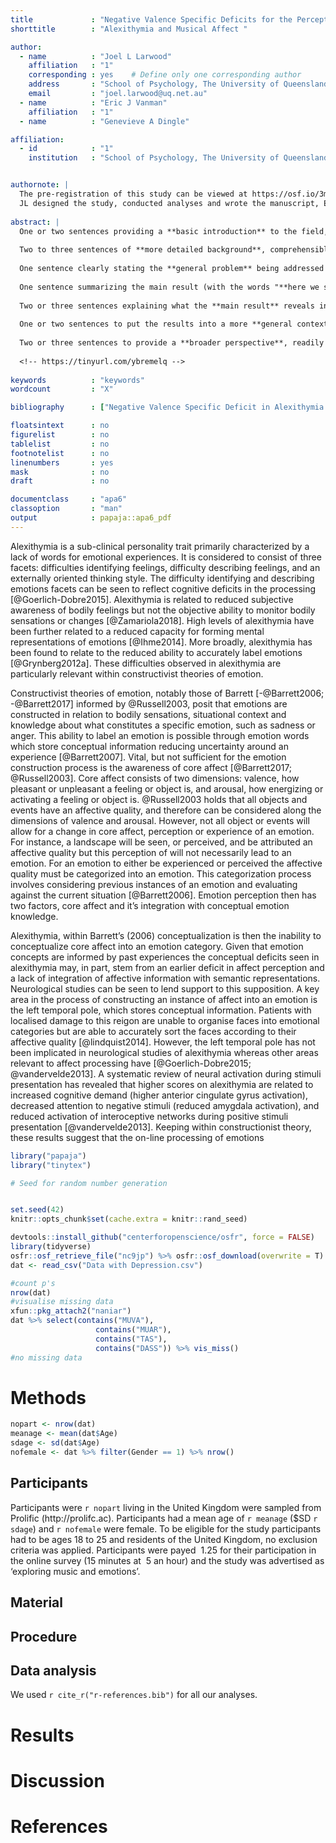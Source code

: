 ```yaml
---
title             : "Negative Valence Specific Deficits for the Perception of Musical Affect In Alexithymia"
shorttitle        : "Alexithymia and Musical Affect "

author: 
  - name          : "Joel L Larwood"
    affiliation   : "1"
    corresponding : yes    # Define only one corresponding author
    address       : "School of Psychology, The University of Queensland, St Lucia, QLD, Australia, 4072"
    email         : "joel.larwood@uq.net.au"
  - name          : "Eric J Vanman"
    affiliation   : "1"
  - name          : "Genevieve A Dingle"

affiliation:
  - id            : "1"
    institution   : "School of Psychology, The University of Queensland"


authornote: |
  The pre-registration of this study can be viewed at https://osf.io/3myru/wiki/home/ a link to data and analysis script can be found at https://osf.io/zwsdj/  
  JL designed the study, conducted analyses and wrote the manuscript, EV and GD contributed to study design and the drfting of the manuscript. 
  
abstract: |
  One or two sentences providing a **basic introduction** to the field,  comprehensible to a scientist in any discipline.
  
  Two to three sentences of **more detailed background**, comprehensible  to scientists in related disciplines.
  
  One sentence clearly stating the **general problem** being addressed by  this particular study.
  
  One sentence summarizing the main result (with the words "**here we show**" or their equivalent).
  
  Two or three sentences explaining what the **main result** reveals in direct comparison to what was thought to be the case previously, or how the  main result adds to previous knowledge.
  
  One or two sentences to put the results into a more **general context**.
  
  Two or three sentences to provide a **broader perspective**, readily comprehensible to a scientist in any discipline.
  
  <!-- https://tinyurl.com/ybremelq -->
  
keywords          : "keywords"
wordcount         : "X"

bibliography      : ["Negative Valence Specific Deficit in Alexithymia.bib"]

floatsintext      : no
figurelist        : no
tablelist         : no
footnotelist      : no
linenumbers       : yes
mask              : no
draft             : no

documentclass     : "apa6"
classoption       : "man"
output            : papaja::apa6_pdf
---
```


  Alexithymia is a sub-clinical personality trait primarily characterized by a lack of words for emotional experiences. It is considered to consist of three facets: difficulties identifying feelings, difficulty describing feelings, and an externally oriented thinking style. The difficulty identifying and describing emotions facets can be seen to reflect cognitive deficits in the processing [@Goerlich-Dobre2015]. Alexithymia is related to reduced subjective awareness of bodily feelings but not the objective ability to monitor bodily sensations or changes [@Zamariola2018]. High levels of alexithymia have been further related to a reduced capacity for forming mental representations of emotions [@Ihme2014]. More broadly, alexithymia has been found to relate to the reduced ability to accurately label emotions [@Grynberg2012a]. These difficulties observed in alexithymia are particularly relevant within constructivist theories of emotion. 
  
  Constructivist theories of emotion, notably those of Barrett [-@Barrett2006; -@Barrett2017] informed by @Russell2003, posit that emotions are constructed in relation to bodily sensations, situational context and knowledge about what constitutes a specific emotion, such as sadness or anger. This ability to label an emotion is possible through emotion words which store conceptual information reducing uncertainty around an experience [@Barrett2007]. Vital, but not sufficient for the emotion construction process is the awareness of core affect [@Barrett2017; @Russell2003]. Core affect consists of two dimensions: valence, how pleasant or unpleasant a feeling or object is, and arousal, how energizing or activating a feeling or object is. @Russell2003 holds that all objects and events have an affective quality, and therefore can be considered along the dimensions of valence and arousal. However, not all object or events will allow for a change in core affect, perception or experience of an emotion. For instance, a landscape will be seen, or perceived, and be attributed an affective quality but this perception of will not necessarily lead to an emotion. For an emotion to either be experienced or perceived the affective quality must be categorized into an emotion. This categorization process involves considering previous instances of an emotion and evaluating against the current situation [@Barrett2006]. Emotion perception then has two factors, core affect and it’s integration with conceptual emotion knowledge.  
  
  Alexithymia, within Barrett’s (2006) conceptualization is then the inability to conceptualize core affect into an emotion category. Given that emotion concepts are informed by past experiences the conceptual deficits seen in alexithymia may, in part, stem from an earlier deficit in affect perception and a lack of integration of affective information with semantic representations. Neurological studies can be seen to lend support to this supposition.
  A key area in the process of constructing an instance of affect into an emotion is the left temporal pole, which stores conceptual information. Patients with localised damage to this reigon are unable to organise faces into emotional categories but are able to accurately sort the faces according to their affective quality [@lindquist2014]. However, the left temporal pole has not been implicated in neurological studies of alexithymia whereas other areas relevant to affect processing have [@Goerlich-Dobre2015; @vandervelde2013]. A systematic review of neural activation during stimuli presentation has revealed that higher scores on alexithymia are related to increased cognitive demand (higher anterior cingulate gyrus activation), decreased attention to negative stimuli (reduced amygdala activation), and reduced activation of interoceptive networks during positive stimuli presentation [@vandervelde2013]. Keeping within constructionist theory, these results suggest that the on-line processing of emotions 

```r
library("papaja")
library("tinytex")
```

```r
# Seed for random number generation


set.seed(42)
knitr::opts_chunk$set(cache.extra = knitr::rand_seed)
```

```r
devtools::install_github("centerforopenscience/osfr", force = FALSE)
library(tidyverse)
osfr::osf_retrieve_file("nc9jp") %>% osfr::osf_download(overwrite = T)
dat <- read_csv("Data with Depression.csv")
```

```r
#count p's
nrow(dat)
#visualise missing data 
xfun::pkg_attach2("naniar")
dat %>% select(contains("MUVA"),
                   contains("MUAR"),
                   contains("TAS"),
                   contains("DASS")) %>% vis_miss()
#no missing data 
```


# Methods

```r
nopart <- nrow(dat)
meanage <- mean(dat$Age)
sdage <- sd(dat$Age)
nofemale <- dat %>% filter(Gender == 1) %>% nrow()
```

## Participants 
  Participants were `r nopart` living in the United Kingdom were sampled from Prolific (http://prolifc.ac). Participants had a mean age of `r meanage` ($SD `r sdage`) and `r nofemale` were female.  To be eligible for the study participants had to be ages 18 to 25 and residents of the United Kingdom, no exclusion criteria was applied. Participants were payed \pounds\ 1.25 for their participation in the online survey (15 minutes at \pounds\ 5 an hour) and the study was advertised as ‘exploring music and emotions’.

## Material

## Procedure

## Data analysis
We used `r cite_r("r-references.bib")` for all our analyses.


# Results

# Discussion


\newpage

# References
```r
```

\begingroup
\setlength{\parindent}{-0.5in}
\setlength{\leftskip}{0.5in}

<div id = "refs"></div>
\endgroup
